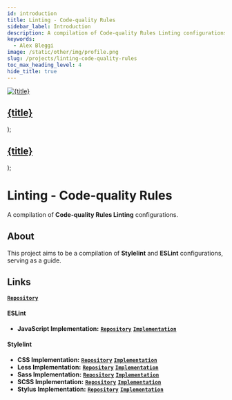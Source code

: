 ```yaml
---
id: introduction
title: Linting - Code-quality Rules
sidebar_label: Introduction
description: A compilation of Code-quality Rules Linting configurations.
keywords:
  - Alex Bleggi
image: /static/other/img/profile.png
slug: /projects/linting-code-quality-rules
toc_max_heading_level: 4
hide_title: true
---
```



  <a className="built-with" href={url}>
    <img className={`built-with__image ${className}`} src={useBaseUrl(`img/knowledge/${image}`)} alt={title} style={style}/>
    <div className="built-with__overlay">
      <h2 className="built-with__heading">{title}</h2>
    </div>
  </a>
);

  <a className="built-with-text" href={url}>
    <div className="built-with-text__overlay">
      <h2 className="built-with-text__heading">{title}</h2>
    </div>
  </a>
);

# Linting - Code-quality Rules

A compilation of **Code-quality Rules Linting** configurations.

## About

This project aims to be a compilation of **Stylelint** and **ESLint** configurations, serving as a guide.

## Links

**[`Repository`](https://github.com/alexbjr369/linting-code-quality-rules)**

#### ESLint

- **JavaScript Implementation:** **[`Repository`](https://github.com/alexbjr369/linting-code-quality-rules/eslint/javascript)** **[`Implementation`](/docs/projects/linting-code-quality-rules/eslint/javascript/implementation)**

#### Stylelint

- **CSS Implementation:** **[`Repository`](https://github.com/alexbjr369/linting-code-quality-rules/styling/css)** **[`Implementation`](/docs/projects/linting-code-quality-rules/stylelint/css/implementation)**
- **Less Implementation:** **[`Repository`](https://github.com/alexbjr369/linting-code-quality-rules/styling/less)** **[`Implementation`](/docs/projects/linting-code-quality-rules/stylelint/less/implementation)**
- **Sass Implementation:** **[`Repository`](https://github.com/alexbjr369/linting-code-quality-rules/styling/sass)** **[`Implementation`](/docs/projects/linting-code-quality-rules/stylelint/sass/implementation)**
- **SCSS Implementation:** **[`Repository`](https://github.com/alexbjr369/linting-code-quality-rules/styling/scss)** **[`Implementation`](/docs/projects/linting-code-quality-rules/stylelint/scss/implementation)**
- **Stylus Implementation:** **[`Repository`](https://github.com/alexbjr369/linting-code-quality-rules/styling/stylus)** **[`Implementation`](/docs/projects/linting-code-quality-rules/stylelint/stylus/implementation)**
